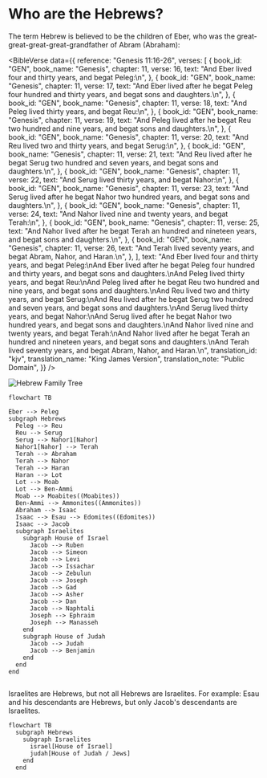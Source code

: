 
# Who are the Hebrews?

The term Hebrew is believed to be the children of Eber, who was the great-great-great-great-grandfather of Abram (Abraham):

<BibleVerse
  data={{
    reference: "Genesis 11:16-26",
    verses: [
      {
        book_id: "GEN",
        book_name: "Genesis",
        chapter: 11,
        verse: 16,
        text: "And Eber lived four and thirty years, and begat Peleg:\n",
      },
      {
        book_id: "GEN",
        book_name: "Genesis",
        chapter: 11,
        verse: 17,
        text: "And Eber lived after he begat Peleg four hundred and thirty years, and begat sons and daughters.\n",
      },
      {
        book_id: "GEN",
        book_name: "Genesis",
        chapter: 11,
        verse: 18,
        text: "And Peleg lived thirty years, and begat Reu:\n",
      },
      {
        book_id: "GEN",
        book_name: "Genesis",
        chapter: 11,
        verse: 19,
        text: "And Peleg lived after he begat Reu two hundred and nine years, and begat sons and daughters.\n",
      },
      {
        book_id: "GEN",
        book_name: "Genesis",
        chapter: 11,
        verse: 20,
        text: "And Reu lived two and thirty years, and begat Serug:\n",
      },
      {
        book_id: "GEN",
        book_name: "Genesis",
        chapter: 11,
        verse: 21,
        text: "And Reu lived after he begat Serug two hundred and seven years, and begat sons and daughters.\n",
      },
      {
        book_id: "GEN",
        book_name: "Genesis",
        chapter: 11,
        verse: 22,
        text: "And Serug lived thirty years, and begat Nahor:\n",
      },
      {
        book_id: "GEN",
        book_name: "Genesis",
        chapter: 11,
        verse: 23,
        text: "And Serug lived after he begat Nahor two hundred years, and begat sons and daughters.\n",
      },
      {
        book_id: "GEN",
        book_name: "Genesis",
        chapter: 11,
        verse: 24,
        text: "And Nahor lived nine and twenty years, and begat Terah:\n",
      },
      {
        book_id: "GEN",
        book_name: "Genesis",
        chapter: 11,
        verse: 25,
        text: "And Nahor lived after he begat Terah an hundred and nineteen years, and begat sons and daughters.\n",
      },
      {
        book_id: "GEN",
        book_name: "Genesis",
        chapter: 11,
        verse: 26,
        text: "And Terah lived seventy years, and begat Abram, Nahor, and Haran.\n",
      },
    ],
    text: "And Eber lived four and thirty years, and begat Peleg:\nAnd Eber lived after he begat Peleg four hundred and thirty years, and begat sons and daughters.\nAnd Peleg lived thirty years, and begat Reu:\nAnd Peleg lived after he begat Reu two hundred and nine years, and begat sons and daughters.\nAnd Reu lived two and thirty years, and begat Serug:\nAnd Reu lived after he begat Serug two hundred and seven years, and begat sons and daughters.\nAnd Serug lived thirty years, and begat Nahor:\nAnd Serug lived after he begat Nahor two hundred years, and begat sons and daughters.\nAnd Nahor lived nine and twenty years, and begat Terah:\nAnd Nahor lived after he begat Terah an hundred and nineteen years, and begat sons and daughters.\nAnd Terah lived seventy years, and begat Abram, Nahor, and Haran.\n",
    translation_id: "kjv",
    translation_name: "King James Version",
    translation_note: "Public Domain",
  }}
/>

![Hebrew Family Tree](images/hebrewFamilyTree.png)

```mermaid
flowchart TB

Eber --> Peleg
subgraph Hebrews
  Peleg --> Reu
  Reu --> Serug
  Serug --> Nahor1[Nahor]
  Nahor1[Nahor] --> Terah
  Terah --> Abraham
  Terah --> Nahor
  Terah --> Haran
  Haran --> Lot
  Lot --> Moab
  Lot --> Ben-Ammi
  Moab --> Moabites((Moabites))
  Ben-Ammi --> Ammonites((Ammonites))
  Abraham --> Isaac
  Isaac --> Esau --> Edomites((Edomites))
  Isaac --> Jacob
  subgraph Israelites
    subgraph House of Israel
      Jacob --> Ruben
      Jacob --> Simeon
      Jacob --> Levi
      Jacob --> Issachar
      Jacob --> Zebulun
      Jacob --> Joseph
      Jacob --> Gad
      Jacob --> Asher
      Jacob --> Dan
      Jacob --> Naphtali
      Joseph --> Ephraim
      Joseph --> Manasseh
    end
    subgraph House of Judah
      Jacob --> Judah
      Jacob --> Benjamin
    end
  end
end


```

<Callout type="info">
  Israelites are Hebrews, but not all Hebrews are Israelites. For example: Esau
  and his descendants are Hebrews, but only Jacob's descendants are Israelites.
</Callout>

```mermaid
flowchart TB
  subgraph Hebrews
    subgraph Israelites
      israel[House of Israel]
      judah[House of Judah / Jews]
    end
  end
```
